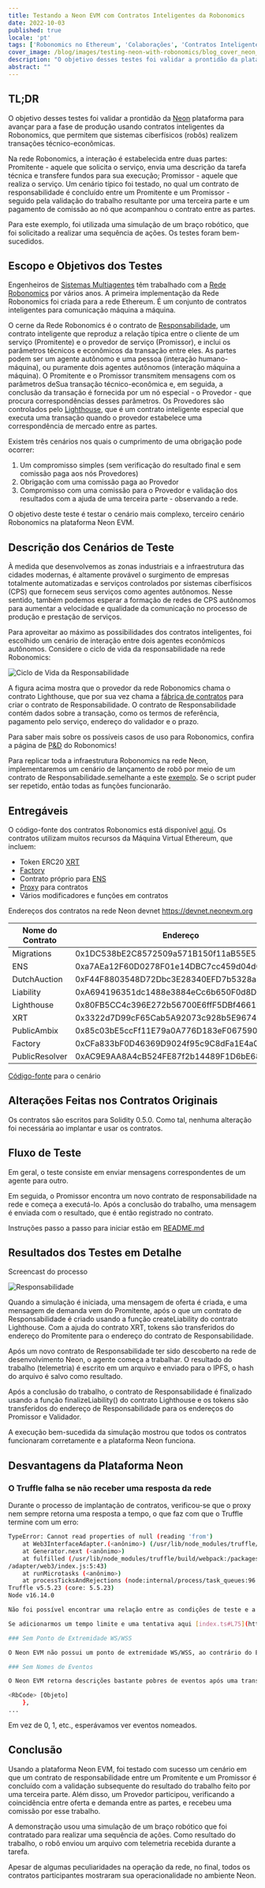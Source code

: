 ```yaml
---
title: Testando a Neon EVM com Contratos Inteligentes da Robonomics
date: 2022-10-03
published: true
locale: 'pt'
tags: ['Robonomics no Ethereum', 'Colaborações', 'Contratos Inteligentes', 'Neon']
cover_image: /blog/images/testing-neon-with-robonomics/blog_cover_neon_multi-agent.jpg
description: "O objetivo desses testes foi validar a prontidão da plataforma Neon para avançar para a fase de produção usando contratos inteligentes da Robonomics, que permitem que sistemas ciberfísicos (robôs) realizem transações técnico-econômicas."
abstract: ""
---
```


## TL;DR

O objetivo desses testes foi validar a prontidão da [Neon](https://neon-labs.org/) plataforma para avançar para a fase de produção usando contratos inteligentes da Robonomics, que permitem que sistemas ciberfísicos (robôs) realizem transações técnico-econômicas.

Na rede Robonomics, a interação é estabelecida entre duas partes: Promitente - aquele que solicita o serviço, envia uma descrição da tarefa técnica e transfere fundos para sua execução; Promissor - aquele que realiza o serviço. Um cenário típico foi testado, no qual um contrato de responsabilidade é concluído entre um Promitente e um Promissor - seguido pela validação do trabalho resultante por uma terceira parte e um pagamento de comissão ao nó que acompanhou o contrato entre as partes.

Para este exemplo, foi utilizada uma simulação de um braço robótico, que foi solicitado a realizar uma sequência de ações. Os testes foram bem-sucedidos.

## Escopo e Objetivos dos Testes

Engenheiros de [Sistemas Multiagentes](https://multi-agent.io/) têm trabalhado com a [Rede Robonomics](https://robonomics.network/) por vários anos. A primeira implementação da Rede Robonomics foi criada para a rede Ethereum. É um conjunto de contratos inteligentes para comunicação máquina a máquina.

O cerne da Rede Robonomics é o contrato de [Responsabilidade](https://github.com/airalab/robonomics_contracts/blob/master/contracts/robonomics/Liability.sol), um contrato inteligente que reproduz a relação típica entre o cliente de um serviço (Promitente) e o provedor de serviço (Promissor), e inclui os parâmetros técnicos e econômicos da transação entre eles. As partes podem ser um agente autônomo e uma pessoa (interação humano-máquina), ou puramente dois agentes autônomos (interação máquina a máquina). O Promitente e o Promissor transmitem mensagens com os parâmetros deSua transação técnico-econômica e, em seguida, a conclusão da transação é fornecida por um nó especial - o Provedor - que procura correspondências desses parâmetros. Os Provedores são controlados pelo [Lighthouse](https://github.com/airalab/robonomics_contracts/blob/master/contracts/robonomics/Lighthouse.sol), que é um contrato inteligente especial que executa uma transação quando o provedor estabelece uma correspondência de mercado entre as partes.

Existem três cenários nos quais o cumprimento de uma obrigação pode ocorrer:

1. Um compromisso simples (sem verificação do resultado final e sem comissão paga aos nós Provedores)
2. Obrigação com uma comissão paga ao Provedor
3. Compromisso com uma comissão para o Provedor e validação dos resultados com a ajuda de uma terceira parte - observando a rede.

O objetivo deste teste é testar o cenário mais complexo, terceiro cenário Robonomics na plataforma Neon EVM.

## Descrição dos Cenários de Teste

À medida que desenvolvemos as zonas industriais e a infraestrutura das cidades modernas, é altamente provável o surgimento de empresas totalmente automatizadas e serviços controlados por sistemas ciberfísicos (CPS) que fornecem seus serviços como agentes autônomos. Nesse sentido, também podemos esperar a formação de redes de CPS autônomos para aumentar a velocidade e qualidade da comunicação no processo de produção e prestação de serviços.

Para aproveitar ao máximo as possibilidades dos contratos inteligentes, foi escolhido um cenário de interação entre dois agentes econômicos autônomos. Considere o ciclo de vida da responsabilidade na rede Robonomics:

![Ciclo de Vida da Responsabilidade](/blog/images/testing-neon-with-robonomics/step-by-step-3.jpg)

A figura acima mostra que o provedor da rede Robonomics chama o contrato Lighthouse, que por sua vez chama a [fábrica de contratos](https://github.com/airalab/robonomics_contracts/blob/master/contracts/robonomics/Factory.sol) para criar o contrato de Responsabilidade. O contrato de Responsabilidade contém dados sobre a transação, como os termos de referência, pagamento pelo serviço, endereço do validador e o prazo.

Para saber mais sobre os possíveis casos de uso para Robonomics, confira a página de [P&D](https://wiki.robonomics.network/docs/en/r-and-d-based-on-robonomics-network/#launching-a-drone-under-the-control-of-a-decentralized-computer) do Robonomics!

Para replicar toda a infraestrutura Robonomics na rede Neon, implementaremos um cenário de lançamento de robô por meio de um contrato de Responsabilidade.semelhante a este [exemplo](https://wiki.robonomics.network/docs/en/kuka/). Se o script puder ser repetido, então todas as funções funcionarão.

## Entregáveis

O código-fonte dos contratos Robonomics está disponível [aqui](https://github.com/airalab/robonomics_contracts).
Os contratos utilizam muitos recursos da Máquina Virtual Ethereum, que incluem:

- Token ERC20 [XRT](https://github.com/airalab/robonomics_contracts/blob/master/contracts/robonomics/XRT.sol)
- [Factory](https://github.com/airalab/robonomics_contracts/blob/master/contracts/robonomics/Factory.sol)
- Contrato próprio para [ENS](https://github.com/airalab/robonomics_contracts/blob/master/contracts/ens/ENS.sol)
- [Proxy](https://github.com/airalab/robonomics_contracts/blob/master/contracts/misc/SharedCode.sol) para contratos
- Vários modificadores e funções em contratos

Endereços dos contratos na rede Neon devnet https://devnet.neonevm.org

| Nome do Contrato | Endereço                                   |
|------------------|--------------------------------------------|
| Migrations       | 0x1DC538bE2C8572509a571B150f11aB55E52EF12E |
| ENS              | 0xa7AEa12F60D0278F01e14DBC7cc459d04d051406 |
| DutchAuction     | 0xF44F8803548D72Dbc3E28340EFD7b5328aa4F058 |
| Liability        | 0xA694196351dc1488e3884eCc6b650F0d8D55346a |
| Lighthouse       | 0x80FB5CC4c396E272b56700E6ffF5DBf4661013A8 |
| XRT              | 0x3322d7D99cF65Cab5A92073c928b5E9674af3c29 |
| PublicAmbix      | 0x85c03bE5ccFf11E79a0A776D183eF067590549d1 |
| Factory          | 0xCFa833bF0D46369D9024f95c9C8dFa1E4a07806C |
| PublicResolver | 0xAC9E9AA8A4cB524FE87f2b14489F1D6bE68dc46e |

[Código-fonte](https://github.com/Multi-Agent-io/neon-kuka-demo) para o cenário

## Alterações Feitas nos Contratos Originais

Os contratos são escritos para Solidity 0.5.0. Como tal, nenhuma alteração foi necessária ao implantar e usar os contratos.

## Fluxo de Teste

Em geral, o teste consiste em enviar mensagens correspondentes de um agente para outro.

Em seguida, o Promissor encontra um novo contrato de responsabilidade na rede e começa a executá-lo. Após a conclusão do trabalho, uma mensagem é enviada com o resultado, que é então registrado no contrato.

Instruções passo a passo para iniciar estão em [README.md](https://github.com/Multi-Agent-io/neon-kuka-demo/blob/main/README.md)

## Resultados dos Testes em Detalhe

Screencast do processo

<YouTube id="https://youtu.be/fYJVF7KrNnI" posterQuality="max" />

![Responsabilidade](/blog/images/testing-neon-with-robonomics/liability.jpg)

Quando a simulação é iniciada, uma mensagem de oferta é criada, e uma mensagem de demanda vem do Promitente, após o que um contrato de Responsabilidade é criado usando a função createLiability do contrato Lighthouse. Com a ajuda do contrato XRT, tokens são transferidos do endereço do Promitente para o endereço do contrato de Responsabilidade.

Após um novo contrato de Responsabilidade ter sido descoberto na rede de desenvolvimento Neon, o agente começa a trabalhar. O resultado do trabalho (telemetria) é escrito em um arquivo e enviado para o IPFS, o hash do arquivo é salvo como resultado.

Após a conclusão do trabalho, o contrato de Responsabilidade é finalizado usando a função finalizeLiability() do contrato Lighthouse e os tokens são transferidos do endereço de Responsabilidade para os endereços do Promissor e Validador.

A execução bem-sucedida da simulação mostrou que todos os contratos funcionaram corretamente e a plataforma Neon funciona.

## Desvantagens da Plataforma Neon

### O Truffle falha se não receber uma resposta da rede

Durante o processo de implantação de contratos, verificou-se que o proxy nem sempre retorna uma resposta a tempo, o que faz com que o Truffle termine com um erro:

<RbCode>

```sh
TypeError: Cannot read properties of null (reading 'from')                                    
    at Web3InterfaceAdapter.(<anônimo>) (/usr/lib/node_modules/truffle/build/webpack:/packages/interface-adapter/dist/adapter/web3/index.js:71:1)                                           
    at Generator.next (<anônimo>)                                                          
    at fulfilled (/usr/lib/node_modules/truffle/build/webpack:/packages/interface-adapter/dist
/adapter/web3/index.js:5:43)                                                                  
    at runMicrotasks (<anônimo>)
    at processTicksAndRejections (node:internal/process/task_queues:96:5)
Truffle v5.5.23 (core: 5.5.23)
Node v16.14.0

Não foi possível encontrar uma relação entre as condições de teste e a ocorrência de um erro, mas é muito provável que o Neon EVM não consiga enviar um recibo de transação, e o Truffle não consiga processar uma resposta Nula.

Se adicionarmos um tempo limite e uma tentativa aqui [index.ts#L75](https://github.com/trufflesuite/truffle/blob/develop/packages/interface-adapter/lib/adapter/web3/index.ts#L75), então a implantação deve prosseguir sem erros.

### Sem Ponto de Extremidade WS/WSS

O Neon EVM não possui um ponto de extremidade WS/WSS, ao contrário do Ethereum, o que torna impossível se inscrever em eventos da rede. Portanto, durante os testes, monitoramos os eventos manualmente.

### Sem Nomes de Eventos

O Neon EVM retorna descrições bastante pobres de eventos após uma transação, por exemplo:

<RbCode> [Objeto]
    },
...
```
</RbCode>

Em vez de 0, 1, etc., esperávamos ver eventos nomeados.

## Conclusão

Usando a plataforma Neon EVM, foi testado com sucesso um cenário em que um contrato de responsabilidade entre um Promitente e um Promissor é concluído com a validação subsequente do resultado do trabalho feito por uma terceira parte. Além disso, um Provedor participou, verificando a coincidência entre oferta e demanda entre as partes, e recebeu uma comissão por esse trabalho.

A demonstração usou uma simulação de um braço robótico que foi contratado para realizar uma sequência de ações. Como resultado do trabalho, o robô enviou um arquivo com telemetria recebida durante a tarefa.

Apesar de algumas peculiaridades na operação da rede, no final, todos os contratos participantes mostraram sua operacionalidade no ambiente Neon.